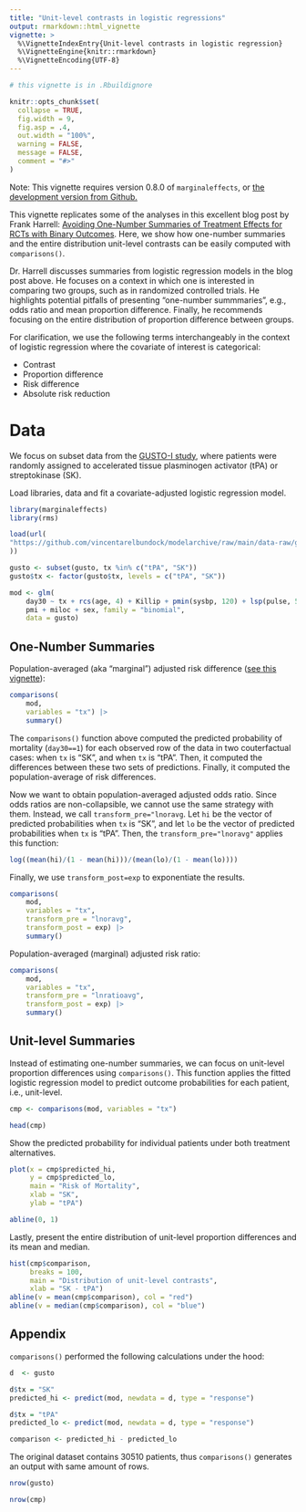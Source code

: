 ```yaml
---
title: "Unit-level contrasts in logistic regressions"
output: rmarkdown::html_vignette
vignette: >
  %\VignetteIndexEntry{Unit-level contrasts in logistic regression}
  %\VignetteEngine{knitr::rmarkdown}
  %\VignetteEncoding{UTF-8}
---
```


```r
# this vignette is in .Rbuildignore

knitr::opts_chunk$set(
  collapse = TRUE,
  fig.width = 9,
  fig.asp = .4,
  out.width = "100%",
  warning = FALSE,
  message = FALSE,
  comment = "#>"
)
```

Note: This vignette requires version 0.8.0 of `marginaleffects`, or [the development version from Github.](https://vincentarelbundock.github.io/marginaleffects/#installation)

This vignette replicates some of the analyses in this excellent blog post by Frank Harrell: [Avoiding One-Number Summaries of Treatment Effects for RCTs with Binary Outcomes](https://www.fharrell.com/post/rdist/). Here, we show how one-number summaries and the entire distribution unit-level contrasts can be easily computed with `comparisons()`.

Dr. Harrell discusses summaries from logistic regression models in the blog post above. He focuses on a context in which one is interested in comparing two groups, such as in randomized controlled trials. He highlights potential pitfalls of presenting "one-number summmaries", e.g., odds ratio and mean proportion difference. Finally, he recommends focusing on the entire distribution of proportion difference between groups.

For clarification, we use the following terms interchangeably in the context of logistic regression where the covariate of interest is categorical:

- Contrast
- Proportion difference
- Risk difference
- Absolute risk reduction

# Data

We focus on subset data from the [GUSTO-I study](https://www.nejm.org/doi/full/10.1056/NEJM199309023291001), where patients were randomly assigned to accelerated tissue plasminogen activator (tPA) or streptokinase (SK).

Load libraries, data and fit a covariate-adjusted logistic regression model. 

```r
library(marginaleffects)
library(rms)

load(url(
"https://github.com/vincentarelbundock/modelarchive/raw/main/data-raw/gusto.rda"
))

gusto <- subset(gusto, tx %in% c("tPA", "SK"))
gusto$tx <- factor(gusto$tx, levels = c("tPA", "SK"))

mod <- glm(
    day30 ~ tx + rcs(age, 4) + Killip + pmin(sysbp, 120) + lsp(pulse, 50) +
    pmi + miloc + sex, family = "binomial",
    data = gusto)
```

## One-Number Summaries

Population-averaged (aka "marginal") adjusted risk difference ([see this vignette](https://vincentarelbundock.github.io/marginaleffects/articles/gformula.html)):

```r
comparisons(
    mod,
    variables = "tx") |> 
    summary()
```

The `comparisons()` function above computed the predicted probability of mortality (`day30==1`) for each observed row of the data in two couterfactual cases: when `tx` is "SK", and when `tx` is "tPA". Then, it computed the differences between these two sets of predictions. Finally, it computed the population-average of risk differences.

Now we want to obtain population-averaged adjusted odds ratio. Since odds ratios are non-collapsible, we cannot use the same strategy with them. Instead, we call `transform_pre="lnoravg`. Let `hi` be the vector of predicted probabilities when `tx` is "SK", and let `lo` be the vector of predicted probabilities when `tx` is "tPA". Then, the `transform_pre="lnoravg"` applies this function:

```r
log((mean(hi)/(1 - mean(hi)))/(mean(lo)/(1 - mean(lo))))
```

Finally, we use `transform_post=exp` to exponentiate the results.

```r
comparisons(
    mod,
    variables = "tx",
    transform_pre = "lnoravg",
    transform_post = exp) |>
    summary()
```

Population-averaged (marginal) adjusted risk ratio:

```r
comparisons(
    mod,
    variables = "tx",
    transform_pre = "lnratioavg",
    transform_post = exp) |>
    summary()
```

## Unit-level Summaries

Instead of estimating one-number summaries, we can focus on unit-level proportion differences using `comparisons()`. This function applies the fitted logistic regression model to predict outcome probabilities for each patient, i.e., unit-level. 

```r
cmp <- comparisons(mod, variables = "tx")

head(cmp)
```

Show the predicted probability for individual patients under both treatment alternatives.

```r
plot(x = cmp$predicted_hi,
     y = cmp$predicted_lo,
     main = "Risk of Mortality",
     xlab = "SK",
     ylab = "tPA")

abline(0, 1)
```

Lastly, present the entire distribution of unit-level proportion differences and its mean and median.

```r
hist(cmp$comparison,
     breaks = 100,
     main = "Distribution of unit-level contrasts",
     xlab = "SK - tPA")
abline(v = mean(cmp$comparison), col = "red")
abline(v = median(cmp$comparison), col = "blue")
```


## Appendix

`comparisons()` performed the following calculations under the hood:

```r
d  <- gusto

d$tx = "SK"
predicted_hi <- predict(mod, newdata = d, type = "response")

d$tx = "tPA"
predicted_lo <- predict(mod, newdata = d, type = "response")

comparison <- predicted_hi - predicted_lo
```

The original dataset contains 30510 patients, thus `comparisons()` generates an output with same amount of rows.

```r
nrow(gusto)
```

```r
nrow(cmp)
```



